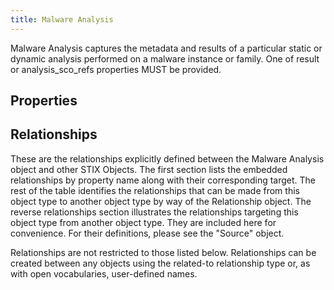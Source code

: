 ```yaml
---
title: Malware Analysis
---
```


Malware Analysis captures the metadata and results of a particular static or dynamic analysis performed on a malware instance or family. One of result or analysis_sco_refs properties MUST be provided.

## Properties
<PropertiesOverview type='malware-analysis' />
<PropertyDefinitions type='malware-analysis' />

## Relationships
These are the relationships explicitly defined between the Malware Analysis object and other STIX Objects. The first section lists the embedded relationships by property name along with their corresponding target. The rest of the table identifies the relationships that can be made from this object type to another object type by way of the Relationship object. The reverse relationships section illustrates the relationships targeting this object type from another object type. They are included here for convenience. For their definitions, please see the "Source" object.

Relationships are not restricted to those listed below. Relationships can be created between any objects using the related-to relationship type or, as with open vocabularies, user-defined names.

<Relationships type='malware-analysis' />
